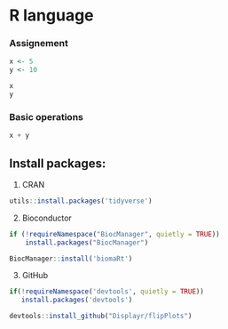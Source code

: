 # R language

### Assignement

```r
x <- 5
y <- 10
```

```r
x
y
```

### Basic operations

```r
x + y
```


## Install packages: 

1. CRAN
```r
utils::install.packages('tidyverse')
```

2. Bioconductor
```r
if (!requireNamespace("BiocManager", quietly = TRUE))
    install.packages("BiocManager")

BiocManager::install('biomaRt')
```

3. GitHub
```r
if(!requireNamespace('devtools', quietly = TRUE))
   install.packages('devtools')

devtools::install_github("Displayr/flipPlots")
```
